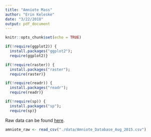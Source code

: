 ```yaml
---
title: "Amniote Mass"
author: "Erin Keleske"
date: "3/22/2018"
output: pdf_document
---
```


```r
knitr::opts_chunk$set(echo = TRUE)
```

```r
if(!require(ggplot2)) {
  install.packages("ggplot2");
  require(ggplot2)}

if(!require(raster)) {
  install.packages("raster");
  require(raster)}

if(!require(readr)) {
  install.packages("readr");
  require(readr)}

if(!require(sp)) {
  install.packages("sp");
  require(sp)}
```


Raw data can be found [here](http://www.esapubs.org/archive/ecol/E096/269/#data).
```r
amniote_raw <- read_csv("./data/Amniote_Database_Aug_2015.csv")
```